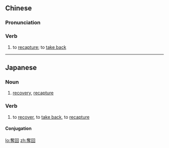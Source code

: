 {{also|夺回}}
==Chinese==
{{zh-forms|s=夺回}}

===Pronunciation===
{{zh-pron
|m=duóhuí
|mn=toa̍t-hôe
|cat=v
}}

===Verb===
{{zh-verb}}

# to [[recapture]]; to [[take back]]
#: {{zh-x|奪回 失去 的 時間|''to '''make up for''' lost time''}}

----

==Japanese==
{{ja-kanjitab|だつ|k1=だっ|かい|yomi=on}}

===Noun===
{{ja-noun|だっかい}}

# [[recovery]], [[recapture]]

===Verb===
{{ja-verb-suru|だっかい}}

# to [[recover]], to [[take back]], to [[recapture]]

====Conjugation====
{{ja-suru|だっかい}}

[[lo:奪回]]
[[zh:奪回]]